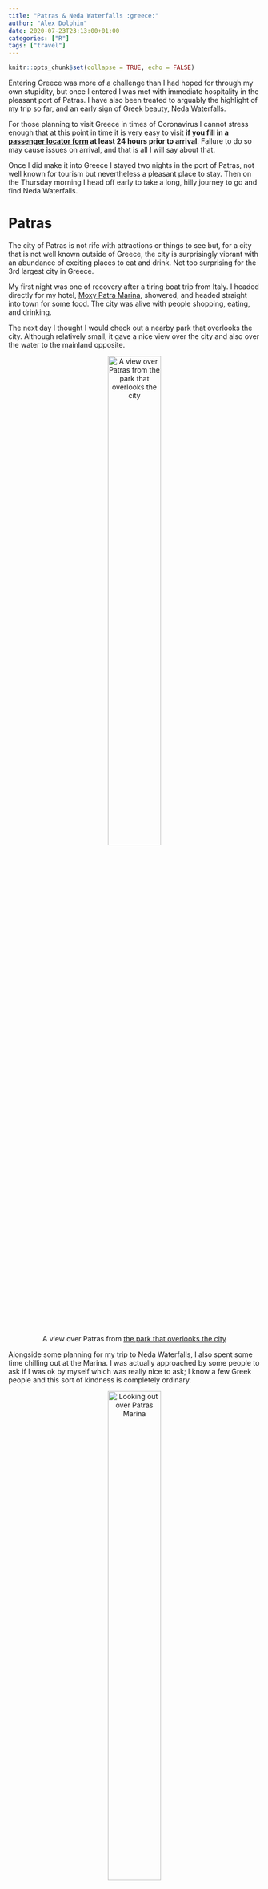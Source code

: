 ```yaml
---
title: "Patras & Neda Waterfalls :greece:"
author: "Alex Dolphin"
date: 2020-07-23T23:13:00+01:00
categories: ["R"]
tags: ["travel"]
---
```


```r
knitr::opts_chunk$set(collapse = TRUE, echo = FALSE)
```

Entering Greece was more of a challenge than I had hoped for through my own
stupidity, but once I entered I was met with immediate hospitality in the
pleasant port of Patras. I have also been treated to arguably the highlight of
my trip so far, and an early sign of Greek beauty, Neda Waterfalls.

For those planning to visit Greece in times of Coronavirus I cannot stress
enough that at this point in time it is very easy to visit **if you fill in a
[passenger locator form](https://travel.gov.gr/#/) at least 24 hours prior to
arrival**. Failure to do so may cause issues on arrival, and that is all I will
say about that.

Once I did make it into Greece I stayed two nights in the port of Patras, not
well known for tourism but nevertheless a pleasant place to stay. Then on
the Thursday morning I head off early to take a long, hilly journey to go and
find Neda Waterfalls.

# Patras

The city of Patras is not rife with attractions or things to see but, for a
city that is not well known outside of Greece, the city is surprisingly vibrant
with an abundance of exciting places to eat and drink. Not too surprising for
the 3rd largest city in Greece.

My first night was one of recovery after a tiring boat trip from Italy. I
headed directly for my hotel,
[Moxy Patra Marina](https://g.page/moxypatra?share), showered, and headed
straight into town for some food. The city was alive with people shopping,
eating, and drinking.

The next day I thought I would check out a nearby park that overlooks the city.
Although relatively small, it gave a nice view over the city and also over the
water to the mainland opposite.

<center>
![A view over Patras from [the park that overlooks the city](https://goo.gl/maps/7iKa9mu2KAyzjxjF9)](/post/patras_neda_waterfalls_files/IMG_20200722_180203.jpg){width=50% height=50%}

</center>

Alongside some planning for my trip to Neda Waterfalls, I also spent some time
chilling out at the Marina. I was actually approached by some people to ask if
I was ok by myself which was really nice to ask; I know a few Greek people and
this sort of kindness is completely ordinary.

<center>
![Looking out over [Patras Marina](https://goo.gl/maps/51u3uKmmtP4c9fs96)](/post/patras_neda_waterfalls_files/IMG_20200722_130554.jpg){width=50% height=50%}

</center>

One real highlight of the
[Moxy Patra Marina Hotel](https://g.page/moxypatra?share) is its rooftop bar
with a view over the marina. The sun sets opposite the marina and it is quite
something.

<center>
![The sun begins to set over Patras Marina](/post/patras_neda_waterfalls_files/IMG_20200722_202412.jpg){width=50% height=50%}

</center>

The sunset actually got better and better and created quite a phenomenal
spectrum of colours over the hills opposite.

<center>
![The end of the sunset gives an amazing spectrum of colours](/post/patras_neda_waterfalls_files/IMG_20200722_211425.jpg){width=50% height=50%}

</center>

That is all I have to report on Patras. It was the ideal place to take a rest
after an intense boat ride, and the ideal place to plan my visit to Neda
Waterfalls.

# Neda Waterfalls

I do not know how the rest of Greece will be able to compare to the
impressiveness of [Neda Waterfalls](https://goo.gl/maps/3jie8acG9Bqvgvm18),
but I am reassured by those guiding me that it will.

The walk to the waterfalls begins after a hilly drive through the Peloponnese
and a rather bumpy off-road trail that leads down to an area to park the car.
I started my Strava tracking a little late but it is a simple walk down the
road to where my tracking starts.

<center>
<iframe height='405' width='590' frameborder='0' allowtransparency='true' scrolling='no' src='https://www.strava.com/activities/3804866195/embed/3f110c1eb78caeb40d4a1c656c8900b73ae9949c'></iframe>

</center>

The hike to the waterfalls is relatively simple. The route does require a bit
of care at times as it isn't always steps and flat path, but nothing more than
a careful descent down some smooth stones.

<center>
![A small hike through the trees](/post/patras_neda_waterfalls_files/IMG_20200723_142004.jpg){width=50% height=50%}

</center>

After only about 10-15 minutes of light hiking I was already met by the lower
section of the waterfall with a brilliant turquoise pool at the bottom. It
appears you cannot swim in this section but it is not a problem as the real
prize lies ahead.

<center>
![[The first waterfall](https://goo.gl/maps/fbd7Re4NpSvtyJNj9), a sign of great things to come](/post/patras_neda_waterfalls_files/IMG_20200723_143014.jpg){width=50% height=50%}

</center>

Again after around 10-15 minutes of further hiking I already found myself at
the main waterfall. It is a little larger than the other one but with an
equally impressive pool. The water falls from quite a height above the pool and
in 35 degree weather it is impossible to not want to get in the water as soon
as possible.

<center>
![[The higher waterfall](https://goo.gl/maps/VxqRLnadP3tebvZJ6), amazing to see and also very refreshing to swim in!](/post/patras_neda_waterfalls_files/IMG_20200723_153614.jpg){width=50% height=50%}


</center>

Yet somehow on my first step into the water it was apparent that the water is
ice cold. It took a little while and some bravery to immerse myself in the
water, but after a few more minutes I was used to the temperature and it was
incredibly refreshing. I briefly swam under the falling water for the ultimate
refreshment. I really didn't want to leave the comfort of this waterfall!

<center>
![The water is wonderfully blue, and incredibly cold](/post/patras_neda_waterfalls_files/IMG_20200723_144611.jpg){width=50% height=50%}

</center>

When I finally found the motivation to leave the waterfall I took the path
that lead slightly further uphill. It only lasted about 5 minutes but stopped
almost immediately at a very small monastery and a large cliff-edge into the
gorge below. The view into the trees and the valley into the distance was worth
the short detour.

<center>
![A little further up from the waterfall is a nice, yet terrifying view down the gorge](/post/patras_neda_waterfalls_files/IMG_20200723_154015.jpg){width=50% height=50%}

</center>

Finally on my descent I found a little spot to do some drone flying to get a
nice shot of one waterfall flowing into the next.

<center>
<iframe src="https://drive.google.com/file/d/1m8iyN0lkAeB3PpIxDbEVN1h_PgnQ2NEX/preview" width="640" height="480" allowfullscreen="allfullscreen"></iframe>


</center>

The route to and from the waterfall is a little challenging at times, as has
been the entire trip thus far. Somehow my car carries on without the slightest
sign of issue, it is an unsung hero of this adventure.

<center>
![The car takes a battering, but ploughs on regardless](/post/patras_neda_waterfalls_files/DJI_0252.JPG){width=50% height=50%}

</center>

This post only covers a couple of days and even in writing it I have had some
great adventures since. It is going to be a challenge keeping it up to date, if
you are reading this then I am incredibly grateful for sticking with it and I
will do the same!